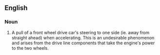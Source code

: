 ==English==
{{wikipedia}}
===Noun===
{{en-noun|-|head=[[torque]] [[steer]]}}
# {{context|automotive|lang=en}} A pull of a front wheel drive car's steering to one side (ie. away from straight ahead) when accelerating.  This is an undesirable phenomenon and arises from the drive line components that take the engine's power to the two wheels.
